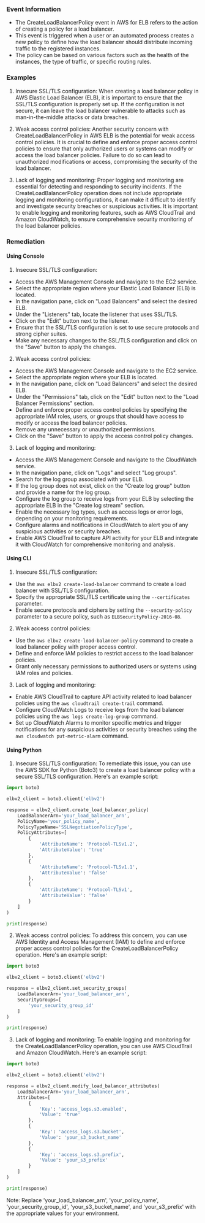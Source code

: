 
### Event Information

- The CreateLoadBalancerPolicy event in AWS for ELB refers to the action of creating a policy for a load balancer.
- This event is triggered when a user or an automated process creates a new policy to define how the load balancer should distribute incoming traffic to the registered instances.
- The policy can be based on various factors such as the health of the instances, the type of traffic, or specific routing rules.


### Examples

1. Insecure SSL/TLS configuration: When creating a load balancer policy in AWS Elastic Load Balancer (ELB), it is important to ensure that the SSL/TLS configuration is properly set up. If the configuration is not secure, it can leave the load balancer vulnerable to attacks such as man-in-the-middle attacks or data breaches.

2. Weak access control policies: Another security concern with CreateLoadBalancerPolicy in AWS ELB is the potential for weak access control policies. It is crucial to define and enforce proper access control policies to ensure that only authorized users or systems can modify or access the load balancer policies. Failure to do so can lead to unauthorized modifications or access, compromising the security of the load balancer.

3. Lack of logging and monitoring: Proper logging and monitoring are essential for detecting and responding to security incidents. If the CreateLoadBalancerPolicy operation does not include appropriate logging and monitoring configurations, it can make it difficult to identify and investigate security breaches or suspicious activities. It is important to enable logging and monitoring features, such as AWS CloudTrail and Amazon CloudWatch, to ensure comprehensive security monitoring of the load balancer policies.

### Remediation

#### Using Console

1. Insecure SSL/TLS configuration:
- Access the AWS Management Console and navigate to the EC2 service.
- Select the appropriate region where your Elastic Load Balancer (ELB) is located.
- In the navigation pane, click on "Load Balancers" and select the desired ELB.
- Under the "Listeners" tab, locate the listener that uses SSL/TLS.
- Click on the "Edit" button next to the listener.
- Ensure that the SSL/TLS configuration is set to use secure protocols and strong cipher suites.
- Make any necessary changes to the SSL/TLS configuration and click on the "Save" button to apply the changes.

2. Weak access control policies:
- Access the AWS Management Console and navigate to the EC2 service.
- Select the appropriate region where your ELB is located.
- In the navigation pane, click on "Load Balancers" and select the desired ELB.
- Under the "Permissions" tab, click on the "Edit" button next to the "Load Balancer Permissions" section.
- Define and enforce proper access control policies by specifying the appropriate IAM roles, users, or groups that should have access to modify or access the load balancer policies.
- Remove any unnecessary or unauthorized permissions.
- Click on the "Save" button to apply the access control policy changes.

3. Lack of logging and monitoring:
- Access the AWS Management Console and navigate to the CloudWatch service.
- In the navigation pane, click on "Logs" and select "Log groups".
- Search for the log group associated with your ELB.
- If the log group does not exist, click on the "Create log group" button and provide a name for the log group.
- Configure the log group to receive logs from your ELB by selecting the appropriate ELB in the "Create log stream" section.
- Enable the necessary log types, such as access logs or error logs, depending on your monitoring requirements.
- Configure alarms and notifications in CloudWatch to alert you of any suspicious activities or security breaches.
- Enable AWS CloudTrail to capture API activity for your ELB and integrate it with CloudWatch for comprehensive monitoring and analysis.

#### Using CLI

1. Insecure SSL/TLS configuration:
- Use the `aws elbv2 create-load-balancer` command to create a load balancer with SSL/TLS configuration.
- Specify the appropriate SSL/TLS certificate using the `--certificates` parameter.
- Enable secure protocols and ciphers by setting the `--security-policy` parameter to a secure policy, such as `ELBSecurityPolicy-2016-08`.

2. Weak access control policies:
- Use the `aws elbv2 create-load-balancer-policy` command to create a load balancer policy with proper access control.
- Define and enforce IAM policies to restrict access to the load balancer policies.
- Grant only necessary permissions to authorized users or systems using IAM roles and policies.

3. Lack of logging and monitoring:
- Enable AWS CloudTrail to capture API activity related to load balancer policies using the `aws cloudtrail create-trail` command.
- Configure CloudWatch Logs to receive logs from the load balancer policies using the `aws logs create-log-group` command.
- Set up CloudWatch Alarms to monitor specific metrics and trigger notifications for any suspicious activities or security breaches using the `aws cloudwatch put-metric-alarm` command.

#### Using Python

1. Insecure SSL/TLS configuration: To remediate this issue, you can use the AWS SDK for Python (Boto3) to create a load balancer policy with a secure SSL/TLS configuration. Here's an example script:

```python
import boto3

elbv2_client = boto3.client('elbv2')

response = elbv2_client.create_load_balancer_policy(
    LoadBalancerArn='your_load_balancer_arn',
    PolicyName='your_policy_name',
    PolicyTypeName='SSLNegotiationPolicyType',
    PolicyAttributes=[
        {
            'AttributeName': 'Protocol-TLSv1.2',
            'AttributeValue': 'true'
        },
        {
            'AttributeName': 'Protocol-TLSv1.1',
            'AttributeValue': 'false'
        },
        {
            'AttributeName': 'Protocol-TLSv1',
            'AttributeValue': 'false'
        }
    ]
)

print(response)
```

2. Weak access control policies: To address this concern, you can use AWS Identity and Access Management (IAM) to define and enforce proper access control policies for the CreateLoadBalancerPolicy operation. Here's an example script:

```python
import boto3

elbv2_client = boto3.client('elbv2')

response = elbv2_client.set_security_groups(
    LoadBalancerArn='your_load_balancer_arn',
    SecurityGroups=[
        'your_security_group_id'
    ]
)

print(response)
```

3. Lack of logging and monitoring: To enable logging and monitoring for the CreateLoadBalancerPolicy operation, you can use AWS CloudTrail and Amazon CloudWatch. Here's an example script:

```python
import boto3

elbv2_client = boto3.client('elbv2')

response = elbv2_client.modify_load_balancer_attributes(
    LoadBalancerArn='your_load_balancer_arn',
    Attributes=[
        {
            'Key': 'access_logs.s3.enabled',
            'Value': 'true'
        },
        {
            'Key': 'access_logs.s3.bucket',
            'Value': 'your_s3_bucket_name'
        },
        {
            'Key': 'access_logs.s3.prefix',
            'Value': 'your_s3_prefix'
        }
    ]
)

print(response)
```

Note: Replace 'your_load_balancer_arn', 'your_policy_name', 'your_security_group_id', 'your_s3_bucket_name', and 'your_s3_prefix' with the appropriate values for your environment.

